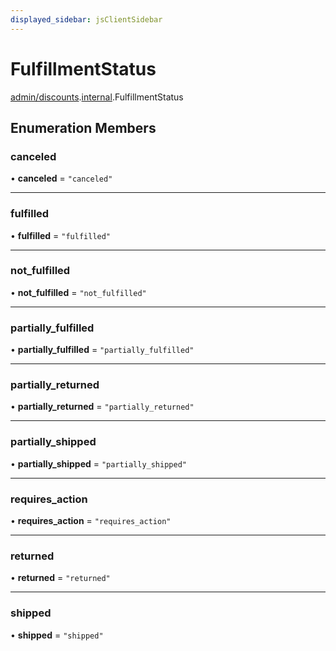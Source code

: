 ```yaml
---
displayed_sidebar: jsClientSidebar
---
```



# FulfillmentStatus

[admin/discounts](../../modules/admin_discounts.mdx).[internal](../../admin_discounts/modules/admin_discounts.internal.mdx).FulfillmentStatus

## Enumeration Members

### canceled

• **canceled** = ``"canceled"``

___

### fulfilled

• **fulfilled** = ``"fulfilled"``

___

### not\_fulfilled

• **not\_fulfilled** = ``"not_fulfilled"``

___

### partially\_fulfilled

• **partially\_fulfilled** = ``"partially_fulfilled"``

___

### partially\_returned

• **partially\_returned** = ``"partially_returned"``

___

### partially\_shipped

• **partially\_shipped** = ``"partially_shipped"``

___

### requires\_action

• **requires\_action** = ``"requires_action"``

___

### returned

• **returned** = ``"returned"``

___

### shipped

• **shipped** = ``"shipped"``

